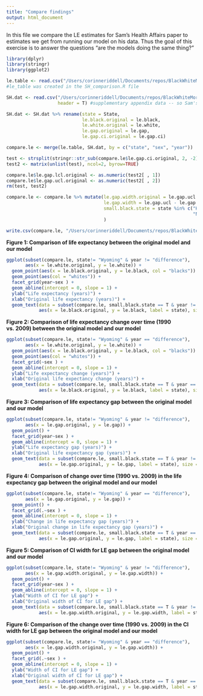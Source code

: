 ```yaml
---
title: "Compare findings"
output: html_document
---
```


In this file we compare the LE estimates for Sam's Health Affairs paper to estimates we get from running our model on his data. 
Thus the goal of this exercise is to answer the questions "are the models doing the same thing?"

```r
library(dplyr)
library(stringr)
library(ggplot2)
```

```r
le.table <- read.csv("/Users/corinneriddell/Documents/repos/BlackWhiteMortalityGap/Code/validation/le_table.csv", header = T) 
#le_table was created in the SH_comparison.R file

SH.dat <- read.csv("/Users/corinneriddell/Documents/repos/BlackWhiteMortalityGap/Data/SH_HA_supp_app_data.csv",
                   header = T) #supplementary appendix data -- so Sam's original estimates
```

```r
SH.dat <- SH.dat %>% rename(state = State, 
                            le.black.original = le.black,
                            le.white.original = le.white,
                            le.gap.original = le.gap, 
                            le.gap.ci.original = le.gap.ci)

compare.le <- merge(le.table, SH.dat, by = c("state", "sex", "year"))

test <- strsplit(stringr::str_sub(compare.le$le.gap.ci.original, 2, -2), ",")
test2 <- matrix(unlist(test), ncol=2, byrow=TRUE)

compare.le$le.gap.lcl.original <- as.numeric(test2[ , 1])
compare.le$le.gap.ucl.original <- as.numeric(test2[ , 2])
rm(test, test2)

compare.le <- compare.le %>% mutate(le.gap.width.original = le.gap.ucl.original - le.gap.lcl.original,
                                    le.gap.width = le.gap.ucl - le.gap.lcl,
                                    small.black.state = state %in% c("Hawaii", "Alaska", "Maine", 
                                                                     "New Hampshire","Utah", "New Mexico")
                                    )

write.csv(compare.le, "/Users/corinneriddell/Documents/repos/BlackWhiteMortalityGap/Code/validation/compare_LE.csv")
```

**Figure 1: Comparison of life expectancy between the original model and our model**

```r
ggplot(subset(compare.le, state!= "Wyoming" & year != "difference"), 
       aes(x = le.white.original, y = le.white)) +
  geom_point(aes(x = le.black.original, y = le.black, col = "blacks")) + 
  geom_point(aes(col = "whites")) +
  facet_grid(year~sex ) +
  geom_abline(intercept = 0, slope = 1) + 
  ylab("Life expectancy (years)") +
  xlab("Original life expectancy (years)") +
  geom_text(data = subset(compare.le, small.black.state == T & year != "difference"),
            aes(x = le.black.original, y = le.black, label = state), size = 2.5)
```

**Figure 2: Comparison of life expectancy change over time (1990 vs. 2009) between the original model and our model**

```r
ggplot(subset(compare.le, state!= "Wyoming" & year == "difference"), 
       aes(x = le.white.original, y = le.white)) +
  geom_point(aes(x = le.black.original, y = le.black, col = "blacks")) + 
  geom_point(aes(col = "whites")) +
  facet_grid(~sex ) +
  geom_abline(intercept = 0, slope = 1) + 
  ylab("Life expectancy change (years)") +
  xlab("Original life expectancy change (years)") +
  geom_text(data = subset(compare.le, small.black.state == T & year == "difference"),
            aes(x = le.black.original, y = le.black, label = state), size = 2.5)

```

**Figure 3: Comparison of life expectancy gap between the original model and our model**

```r
ggplot(subset(compare.le, state!= "Wyoming" & year != "difference"), 
       aes(x = le.gap.original, y = le.gap)) +
  geom_point() +
  facet_grid(year~sex ) +
  geom_abline(intercept = 0, slope = 1) + 
  ylab("Life expectancy gap (years)") +
  xlab("Original life expectancy gap (years)") +
  geom_text(data = subset(compare.le, small.black.state == T & year != "difference"),
            aes(x = le.gap.original, y = le.gap, label = state), size = 2.5)
```

**Figure 4: Comparison of change over time (1990 vs. 2009) in the life expectancy gap between the original model and our model**

```r
ggplot(subset(compare.le, state!= "Wyoming" & year == "difference"), 
       aes(x = le.gap.original, y = le.gap)) +
  geom_point() +
  facet_grid(.~sex ) +
  geom_abline(intercept = 0, slope = 1) + 
  ylab("Change in life expectancy gap (years)") +
  xlab("Original change in life expectancy gap (years)") +
  geom_text(data = subset(compare.le, small.black.state == T & year == "difference"),
            aes(x = le.gap.original, y = le.gap, label = state), size = 2.5)
```

**Figure 5: Comparison of CI width for LE gap between the original model and our model**

```r
ggplot(subset(compare.le, state!= "Wyoming" & year != "difference"), 
       aes(x = le.gap.width.original, y = le.gap.width)) +
  geom_point() +
  facet_grid(year~sex ) +
  geom_abline(intercept = 0, slope = 1) + 
  ylab("Width of CI for LE gap") +
  xlab("Original width of CI for LE gap") +
  geom_text(data = subset(compare.le, small.black.state == T & year != "difference"),
            aes(x = le.gap.width.original, y = le.gap.width, label = state), size = 2.5)
```

**Figure 6: Comparison of the change over time (1990 vs. 2009) in the CI width for LE gap between the original model and our model**

```r
ggplot(subset(compare.le, state!= "Wyoming" & year == "difference"), 
       aes(x = le.gap.width.original, y = le.gap.width)) +
  geom_point() +
  facet_grid(.~sex ) +
  geom_abline(intercept = 0, slope = 1) + 
  ylab("Width of CI for LE gap") +
  xlab("Original width of CI for LE gap") +
  geom_text(data = subset(compare.le, small.black.state == T & year == "difference"),
            aes(x = le.gap.width.original, y = le.gap.width, label = state), size = 2.5)
```

